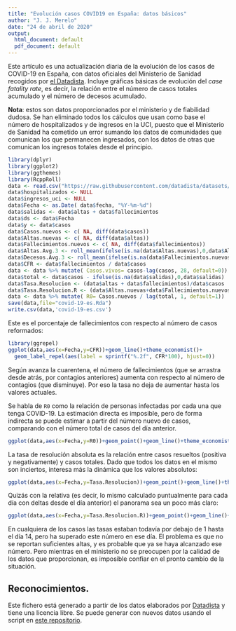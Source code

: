 ```yaml
---
title: "Evolución casos COVID19 en España: datos básicos"
author: "J. J. Merelo"
date: "24 de abril de 2020"
output:
  html_document: default
  pdf_document: default
---
```


Este artículo es una actualización diaria de la evolución de los casos de COVID-19 en España, con datos oficiales del Ministerio de Sanidad recogidos por [el Datadista](https://github.com/datadista/datasets). Incluye gráficas básicas de evolución del *case fatality rate*, es decir, la relación entre el número de casos totales acumulado y el número de decesos acumulado.

**Nota**: estos son datos proporcionados por el ministerio y de fiabilidad dudosa. Se han eliminado todos los cálculos que usan como base el número de hospitalizados y de ingresos en la UCI, puesto que el Ministerio de Sanidad ha cometido un error sumando los datos de comunidades que comunican los que permanecen ingresados, con los datos de otras que comunican los ingresos totales desde el principio.


```r
library(dplyr)
library(ggplot2)
library(ggthemes)
library(RcppRoll)
data <- read.csv("https://raw.githubusercontent.com/datadista/datasets/master/COVID%2019/nacional_covid19.csv")
data$hospitalizados <- NULL
data$ingresos_uci <- NULL
data$Fecha <- as.Date( data$fecha, "%Y-%m-%d")
data$salidas <- data$altas + data$fallecimientos
data$ds <- data$Fecha
data$y <- data$casos
data$Casos.nuevos <- c( NA, diff(data$casos))
data$Altas.nuevas <- c( NA, diff(data$altas))
data$Fallecimientos.nuevos <- c( NA, diff(data$fallecimientos))
data$Altas.Avg.3 <- roll_mean(ifelse(is.na(data$Altas.nuevas),0,data$Altas.nuevas),3,fill=NA,align='right')
data$Decesos.Avg.3 <- roll_mean(ifelse(is.na(data$Fallecimientos.nuevos),0,data$Fallecimientos.nuevos),3,fill=NA,align='right')
data$CFR <- data$fallecimientos / data$casos
data <- data %>% mutate( Casos.vivos= casos-lag(casos, 28, default=0))
data$total <- data$casos - ifelse(is.na(data$salidas),0,data$salidas)
data$Tasa.Resolucion <- (data$altas + data$fallecimientos)/data$casos
data$Tasa.Resolucion.R <- (data$Altas.nuevas+data$Fallecimientos.nuevos)/data$Casos.nuevos
data <- data %>% mutate( R0= Casos.nuevos / lag(total, 1, default=1))
save(data,file="covid-19-es.Rda")
write.csv(data,'covid-19-es.csv')
```

Este es el porcentaje de fallecimientos con respecto al número de casos reformados:

```r
library(ggrepel)
ggplot(data,aes(x=Fecha,y=CFR))+geom_line()+theme_economist()+
  geom_label_repel(aes(label = sprintf("%.2f", CFR*100), hjust=0))
```

Según avanza la cuarentena, el número de fallecimientos (que se arrastra desde atrás, por contagios anteriores) aumenta con respecto al número de contagios (que disminuye). Por eso la tasa no deja de aumentar hasta los valores actuales.

Se habla de `R0` como la relación de personas infectadas por cada una que tenga COVID-19. La estimación directa es imposible, pero de forma indirecta se puede estimar a partir del número nuevo de casos, comparando con el número total de casos del día anterior.

```r
ggplot(data,aes(x=Fecha,y=R0))+geom_point()+geom_line()+theme_economist()
```


La tasa de resolución absoluta es la relación entre casos resueltos (positiva y negativamente) y casos totales. Dado que todos los datos en el mismo son inciertos, interesa más la dinámica que los valores absolutos:

```r
ggplot(data,aes(x=Fecha,y=Tasa.Resolucion))+geom_point()+geom_line()+theme_economist()
```

Quizás con la relativa (es decir, lo mismo calculado puntualmente para cada día con deltas desde el día anterior) el panorama sea un poco más claro:

```r
ggplot(data,aes(x=Fecha,y=Tasa.Resolucion.R))+geom_point()+geom_line()+theme_economist()
```

En cualquiera de los casos las tasas estaban todavía por debajo de 1 hasta el día 14, pero ha superado este número en ese día. El problema es que no se reportan suficientes altas, y es probable que ya se haya alcanzado ese número. Pero mientras en el ministerio no se preocupen por la calidad de los datos que proporcionan, es imposible confiar en el pronto cambio de la situación.

## Reconocimientos.

Este fichero está generado a partir de los datos elaborados por [Datadista](https://github.com/datadista/datasets) y tiene una licencia libre. Se puede generar con nuevos datos usando el script en [este repositorio](https://github.com/JJ/covid-reports).
